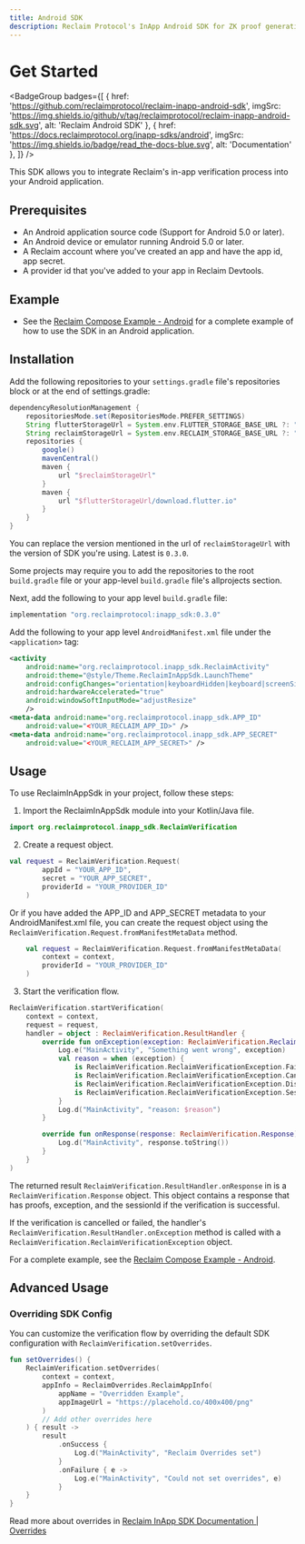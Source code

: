 ```yaml
---
title: Android SDK
description: Reclaim Protocol's InApp Android SDK for ZK proof generations for requests with an in-app experience of web verification
---
```



# Get Started

<BadgeGroup badges={[
    { href: 'https://github.com/reclaimprotocol/reclaim-inapp-android-sdk', imgSrc: 'https://img.shields.io/github/v/tag/reclaimprotocol/reclaim-inapp-android-sdk.svg', alt: 'Reclaim Android SDK' },
    { href: 'https://docs.reclaimprotocol.org/inapp-sdks/android', imgSrc: 'https://img.shields.io/badge/read_the-docs-blue.svg', alt: 'Documentation' },
]} />

This SDK allows you to integrate Reclaim's in-app verification process into your Android application.

## Prerequisites

- An Android application source code (Support for Android 5.0 or later).
- An Android device or emulator running Android 5.0 or later.
- A Reclaim account where you've created an app and have the app id, app secret.
- A provider id that you've added to your app in Reclaim Devtools.

## Example

- See the [Reclaim Compose Example - Android](https://github.com/reclaimprotocol/reclaim-inapp-android-sdk/tree/main/example/README.md) for a complete example of how to use the SDK in an Android application.

## Installation

Add the following repositories to your `settings.gradle` file's repositories block or at the end of settings.gradle:

```groovy
dependencyResolutionManagement {
    repositoriesMode.set(RepositoriesMode.PREFER_SETTINGS)
    String flutterStorageUrl = System.env.FLUTTER_STORAGE_BASE_URL ?: "https://storage.googleapis.com"
    String reclaimStorageUrl = System.env.RECLAIM_STORAGE_BASE_URL ?: "https://reclaim-inapp-sdk.s3.ap-south-1.amazonaws.com/android/0.3.0/repo"
    repositories {
        google()
        mavenCentral()
        maven {
            url "$reclaimStorageUrl"
        }
        maven {
            url "$flutterStorageUrl/download.flutter.io"
        }
    }
}
```

You can replace the version mentioned in the url of `reclaimStorageUrl` with the version of SDK you're using. Latest is `0.3.0`.

Some projects may require you to add the repositories to the root `build.gradle` file or your app-level `build.gradle` file's allprojects section.

Next, add the following to your app level `build.gradle` file:

```groovy
implementation "org.reclaimprotocol:inapp_sdk:0.3.0"
```

Add the following to your app level `AndroidManifest.xml` file under the `<application>` tag:

```xml
<activity
    android:name="org.reclaimprotocol.inapp_sdk.ReclaimActivity"
    android:theme="@style/Theme.ReclaimInAppSdk.LaunchTheme"
    android:configChanges="orientation|keyboardHidden|keyboard|screenSize|locale|layoutDirection|fontScale|screenLayout|density|uiMode"
    android:hardwareAccelerated="true"
    android:windowSoftInputMode="adjustResize"
    />
<meta-data android:name="org.reclaimprotocol.inapp_sdk.APP_ID"
    android:value="<YOUR_RECLAIM_APP_ID>" />
<meta-data android:name="org.reclaimprotocol.inapp_sdk.APP_SECRET"
    android:value="<YOUR_RECLAIM_APP_SECRET>" />
```

## Usage

To use ReclaimInAppSdk in your project, follow these steps:

1. Import the ReclaimInAppSdk module into your Kotlin/Java file.

```kotlin
import org.reclaimprotocol.inapp_sdk.ReclaimVerification
```

2. Create a request object.

```kotlin
val request = ReclaimVerification.Request(
        appId = "YOUR_APP_ID",
        secret = "YOUR_APP_SECRET",
        providerId = "YOUR_PROVIDER_ID"
    )
```

Or if you have added the APP_ID and APP_SECRET metadata to your AndroidManifest.xml file, you can create the request object using the `ReclaimVerification.Request.fromManifestMetaData` method.

```kotlin
    val request = ReclaimVerification.Request.fromManifestMetaData(
        context = context,
        providerId = "YOUR_PROVIDER_ID"
    )
```

3. Start the verification flow.


```kotlin
ReclaimVerification.startVerification(
    context = context,
    request = request,
    handler = object : ReclaimVerification.ResultHandler {
        override fun onException(exception: ReclaimVerification.ReclaimVerificationException) {
            Log.e("MainActivity", "Something went wrong", exception)
            val reason = when (exception) {
                is ReclaimVerification.ReclaimVerificationException.Failed -> "Failed because: ${exception.reason}"
                is ReclaimVerification.ReclaimVerificationException.Cancelled -> "Verification cancelled"
                is ReclaimVerification.ReclaimVerificationException.Dismissed -> "Dismissed by user"
                is ReclaimVerification.ReclaimVerificationException.SessionExpired -> "Session expired"
            }
            Log.d("MainActivity", "reason: $reason")
        }

        override fun onResponse(response: ReclaimVerification.Response) {
            Log.d("MainActivity", response.toString())
        }
    }
)
```

The returned result `ReclaimVerification.ResultHandler.onResponse` in is a `ReclaimVerification.Response` object. This object contains a response that has proofs, exception, and the sessionId if the verification is successful.

If the verification is cancelled or failed, the handler's `ReclaimVerification.ResultHandler.onException` method is called with a `ReclaimVerification.ReclaimVerificationException` object.

For a complete example, see the [Reclaim Compose Example - Android](https://github.com/reclaimprotocol/reclaim-inapp-android-sdk/tree/main/example/README.md).

## Advanced Usage

### Overriding SDK Config

You can customize the verification flow by overriding the default SDK configuration with `ReclaimVerification.setOverrides`.

```kotlin
fun setOverrides() {
    ReclaimVerification.setOverrides(
        context = context,
        appInfo = ReclaimOverrides.ReclaimAppInfo(
            appName = "Overridden Example",
            appImageUrl = "https://placehold.co/400x400/png"
        )
        // Add other overrides here
    ) { result ->
        result
            .onSuccess {
                Log.d("MainActivity", "Reclaim Overrides set")
            }
            .onFailure { e ->
                Log.e("MainActivity", "Could not set overrides", e)
            }
    }
}
```

Read more about overrides in [Reclaim InApp SDK Documentation | Overrides](./usage/overrides)
